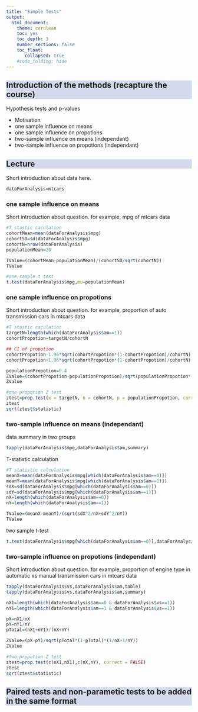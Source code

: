 ```yaml
---
title: "Simple Tests"
output:
  html_document:
    theme: cerulean
    toc: yes
    toc_depth: 3
    number_sections: false
    toc_float: 
       collapsed: true
    #code_folding: hide
---
```


```{=html}
<style>
h2 {
  background-color: #D4DAEC;
}
</style>
```
## Introduction of the methods (recapture the course)

Hypothesis tests and p-values

-   Motivation
-   one sample influence on means
-   one sample influence on propotions
-   two-sample influence on means (independant)
-   two-sample influence on propotions (independant)


## Lecture

Short introduction about data here. 

```r

dataForAnalysis=mtcars

```

### one sample influence on means

Short introduction about question. for example, mpg of mtcars data

```r
#T stastic caculation
cohortMean=mean(dataForAnalysis$mpg)
cohortSD=sd(dataForAnalysis$mpg)
cohortN=nrow(dataForAnalysis)
populationMean=20

TValue=(cohortMean-populationMean)/(cohortSD/sqrt(cohortN))
TValue

```


```r
#one sample t test
t.test(dataForAnalysis$mpg,mu=populationMean)

```


### one sample influence on propotions

Short introduction about question. for example, proportion of auto transmission cars in mtcars data

```r
#T stastic caculation
targetN=length(which(dataForAnalysis$am==1))
cohortPropotion=targetN/cohortN

## CI of propotion
cohortPropotion-1.96*sqrt(cohortPropotion*(1-cohortPropotion)/cohortN)
cohortPropotion+1.96*sqrt(cohortPropotion*(1-cohortPropotion)/cohortN)

populationPropotion=0.4
ZValue=(cohortPropotion-populationPropotion)/sqrt(populationPropotion*(1-populationPropotion)/cohortN)
ZValue

```


```r
#one propotion Z test
ztest=prop.test(x = targetN, n = cohortN, p = populationPropotion, correct = FALSE)
ztest
sqrt(ztest$statistic)

```


### two-sample influence on means (independant)

data summary in two groups

```r

tapply(dataForAnalysis$mpg,dataForAnalysis$am,summary)

```


T-statistic calculation

```r

#T statistic calculation
meanX=mean(dataForAnalysis$mpg[which(dataForAnalysis$am==0)])
meanY=mean(dataForAnalysis$mpg[which(dataForAnalysis$am==1)])
sdX=sd(dataForAnalysis$mpg[which(dataForAnalysis$am==0)])
sdY=sd(dataForAnalysis$mpg[which(dataForAnalysis$am==1)])
nX=length(which(dataForAnalysis$am==0))
nY=length(which(dataForAnalysis$am==1))

TValue=(meanX-meanY)/(sqrt(sdX^2/nX+sdY^2/nY))
TValue


```

two sample t-test

```r

t.test(dataForAnalysis$mpg[which(dataForAnalysis$am==0)],dataForAnalysis$mpg[which(dataForAnalysis$am==1)])

```


### two-sample influence on propotions (independant)

Short introduction about question. for example, proportion of engine type in automatic vs manual transmission cars in mtcars data


```r

tapply(dataForAnalysis$vs,dataForAnalysis$am,table)
tapply(dataForAnalysis$vs,dataForAnalysis$am,summary)

nX1=length(which(dataForAnalysis$am==0 & dataForAnalysis$vs==1))
nY1=length(which(dataForAnalysis$am==1 & dataForAnalysis$vs==1))

pX=nX1/nX
pY=nY1/nY
pTotal=(nX1+nY1)/(nX+nY)

ZValue=(pX-pY)/sqrt(pTotal*(1-pTotal)*(1/nX+1/nY))
ZValue

```


```r
#two propotion Z test
ztest=prop.test(c(nX1,nX1),c(nX,nY), correct = FALSE)
ztest
sqrt(ztest$statistic)

```


## Paired tests and non-parametic tests to be added in the same format




